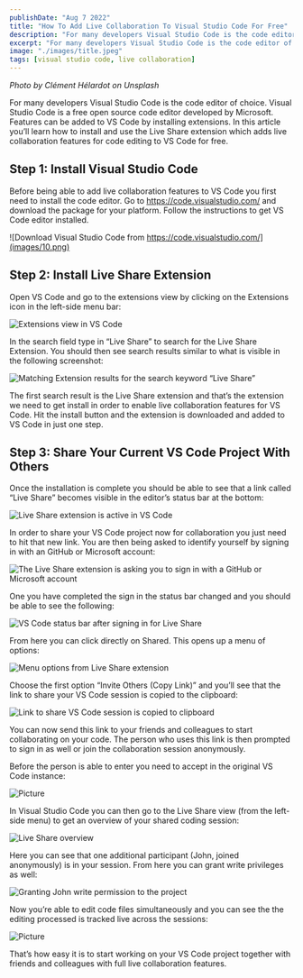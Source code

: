 ```yaml
---
publishDate: "Aug 7 2022"
title: "How To Add Live Collaboration To Visual Studio Code For Free"
description: "For many developers Visual Studio Code is the code editor of choice. Visual Studio Code is a free open source code editor developed by Microsoft. Features can be added to VS Code by installing extensions. In this article you’ll learn how to install and use the Live Share extension which adds live collaboration features for code editing to VS Code for free."
excerpt: "For many developers Visual Studio Code is the code editor of choice. Visual Studio Code is a free open source code editor developed by Microsoft. Features can be added to VS Code by installing extensions. In this article you’ll learn how to install and use the Live Share extension which adds live collaboration features for code editing to VS Code for free."
image: "./images/title.jpeg"
tags: [visual studio code, live collaboration]
---
```


*Photo by Clément Hélardot on Unsplash*

For many developers Visual Studio Code is the code editor of choice. Visual Studio Code is a free open source code editor developed by Microsoft. Features can be added to VS Code by installing extensions. In this article you’ll learn how to install and use the Live Share extension which adds live collaboration features for code editing to VS Code for free.

## Step 1: Install Visual Studio Code

Before being able to add live collaboration features to VS Code you first need to install the code editor. Go to https://code.visualstudio.com/ and download the package for your platform. Follow the instructions to get VS Code editor installed.

![Download Visual Studio Code from https://code.visualstudio.com/](images/10.png)

## Step 2: Install Live Share Extension

Open VS Code and go to the extensions view by clicking on the Extensions icon in the left-side menu bar:

![Extensions view in VS Code](images/20.png)

In the search field type in “Live Share” to search for the Live Share Extension. You should then see search results similar to what is visible in the following screenshot:

![Matching Extension results for the search keyword “Live Share”](images/30.png)

The first search result is the Live Share extension and that’s the extension we need to get install in order to enable live collaboration features for VS Code. Hit the install button and the extension is downloaded and added to VS Code in just one step.

## Step 3: Share Your Current VS Code Project With Others

Once the installation is complete you should be able to see that a link called “Live Share” becomes visible in the editor’s status bar at the bottom:

![Live Share extension is active in VS Code](images/40.png)

In order to share your VS Code project now for collaboration you just need to hit that new link. You are then being asked to identify yourself by signing in with an GitHub or Microsoft account:

![The Live Share extension is asking you to sign in with a GitHub or Microsoft account](images/50.png)

One you have completed the sign in the status bar changed and you should be able to see the following:

![VS Code status bar after signing in for Live Share](images/60.png)

From here you can click directly on Shared. This opens up a menu of options:

![Menu options from Live Share extension](images/70.png)

Choose the first option “Invite Others (Copy Link)” and you’ll see that the link to share your VS Code session is copied to the clipboard:

![Link to share VS Code session is copied to clipboard](images/80.png)

You can now send this link to your friends and colleagues to start collaborating on your code. The person who uses this link is then prompted to sign in as well or join the collaboration session anonymously.

Before the person is able to enter you need to accept in the original VS Code instance:

![Picture](./images/90.png)

In Visual Studio Code you can then go to the Live Share view (from the left-side menu) to get an overview of your shared coding session:

![Live Share overview](images/100.png)

Here you can see that one additional participant (John, joined anonymously) is in your session. From here you can grant write privileges as well:

![Granting John write permission to the project](images/110.png)

Now you’re able to edit code files simultaneously and you can see the the editing processed is tracked live across the sessions:

![Picture](images/120.png)

That’s how easy it is to start working on your VS Code project together with friends and colleagues with full live collaboration features.